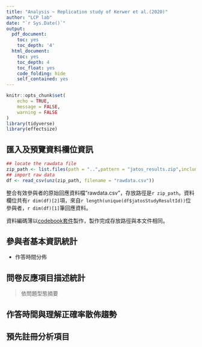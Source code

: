 ```yaml
---
title: "Analysis ~ Replication study of Kerwer et al.(2020)"
author: "LCP lab"
date: "`r Sys.Date()`"
output:
  pdf_document:
    toc: yes
    toc_depth: '4'
  html_document:
    toc: yes
    toc_depth: 4
    toc_float: yes
    code_folding: hide
    self_contained: yes
---
```



```r
knitr::opts_chunk$set(
	echo = TRUE,
	message = FALSE,
	warning = FALSE
)
library(tidyverse)
library(effectsize)
```


## 匯入及預覽資料欄位資訊

```r
## locate the rawdata file
zip_path <- list.files(path = "..",pattern = "jatos_results.zip",include.dirs = TRUE,recursive = TRUE,full.names = TRUE)
## import raw data
df <- read_csv(unz(zip_path, filename = "rawdata.csv"))
```


整合有效參與者的原始回應資料檔"rawdata.csv"，存放路徑是`r zip_path`。資料欄位共有`r dim(df)[2]`項，來自`r length(unique(df$jatosStudyResultId))`位參與者，`r dim(df)[1]`筆回應資料。

資料編碼薄以[codebook套件](codebook.Rmd)製作，製作完成存放路徑與本文件相同。

## 參與者基本資訊統計



- 作答時間分佈

## 問卷反應項目描述統計

> 依問題型態摘要



## 作答時間與理解正確率散佈趨勢



## 預先註冊分析項目

